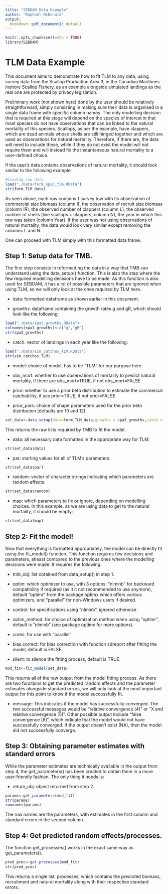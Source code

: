 ```yaml
---
title: "SEBDAM Data Example"
author: "Raphaël McDonald"
output: 
  bookdown::pdf_document2: default
---
```


```r
knitr::opts_chunk$set(echo = TRUE)
library(SEBDAM)
```

# TLM Data Example

This document aims to demonstrate how to fit TLM to any data, using survey data from the Scallop Production Area 3, in the Canadian Maritimes Inshore Scallop Fishery, as an example alongside simulated landings as the real one are protected by privacy legislation. 

Preliminary work (not shown here) done by the user should be relatively straightforward, simply consisting in making sure their data is organised in a single data frame with specific column names. The only modelling decision that is required at this stage will depend on the species of interest in that most species do not have observations that can be linked to the natural mortality of this species. Scallops, as per the example, have clappers, which are dead animals whose shells are still hinged together and which are used as observations for natural mortality. Therefore, if there are, the data will need to include these, while if they do not exist the model will not require them and will instead fix the instantaneous natural mortality to a user-defined choice.

If the user's data contains observations of natural mortality, it should look similar to the following example:

```r
#Loading raw data
load("./Data/form_spa3_tlm.RData")
str(form_TLM_data)
```

As seen above, each row contains 1 survey tow with its observation of commercial size biomass (column I), the observation of recruit size biomass (column IR), the observed number of clappers (column L), the observed number of shells (live scallops + clappers, column N), the year in which this tow was taken (column Year). If the user was not using observations of natural mortality, the data would look very similar except removing the columns L and N.

One can proceed with TLM simply with this formatted data frame.

## Step 1: Setup data for TMB.

The first step consists in reformatting the data in a way that TMB can understand using the data_setup() function. This is also the step where the few required modelling decisions have to be made. As this function is also used for SEBDAM, it has a lot of possible parameters that are ignored when using TLM, so we will only look at the ones required by TLM here.

- data: formatted dataframe as shown earlier in this document.

- growths: dataframe containing the growth rates g and gR, which should look like the following:

```r
load("./Data/spa3_growths.RData")
colnames(spa3_growths)<-c("g","gR")
str(spa3_growths)
```

- catch: vector of landings in each year like the following:

```r
load("./Data/sim_catches_TLM.RData")
str(sim_catches_TLM)
```

- model: choice of model, has to be "TLM" for our purpose here.

- obs_mort: whether to use observations of mortality to predict natural mortality, if there are obs_mort=TRUE, if not obs_mort=FALSE.

- prior: whether to use a prior beta distribution to estimate the commercial catchability, if yes prior=TRUE, if not prior=FALSE.

- prior_pars: choice of shape parameters used for the prior beta distribution (defaults are 10 and 12).

```r
set_data<-data_setup(data=form_TLM_data,growths = spa3_growths,catch = sim_catches_TLM,model="TLM",obs_mort=TRUE,prior=TRUE)
```

This returns the raw lists required by TMB to fit the model.

- data: all necessary data formatted in the appropriate way for TLM.

```r
str(set_data$data)
```

- par: starting values for all of TLM's parameters.

```r
str(set_data$par)
```

- random: vector of character strings indicating which parameters are random effects.

```r
str(set_data$random)
```

- map: which parameters to fix or ignore, depending on modelling choices. In this example, as we are using data to get to the natural mortality, it should be empty:

```r
str(set_data$map)
```

## Step 2: Fit the model!

Now that everything is formatted appropriately, the model can be directly fit using the fit_model() function. This function requires few decisions and parameters, atleast compared to the previous ones where the modelling decisions were made. It requires the following:

- tmb_obj: list obtained from data_setup() in step 1.

- optim: which optimizer to use, with 3 options: "nlminb" for backward compatibility if required (as it it not recommended to use anymore), default "optimr" from the package optimx which offers various optimizers, and "parallel" for non-Windows users if desired.

- control: for specifications using "nlminb", ignored otherwise

- optim_method: for choice of optimization method when using "optimr", default is "nlminb" (see package optimx for more options).

- cores: for use with "parallel"

- bias.correct: for bias correction with function sdreport after fitting the model, default is FALSE.

- silent: to silence the fitting process, default is TRUE.

```r
mod_fit<-fit_model(set_data)

```

This returns all of the raw output from the model fitting process. As there are two functions to get the predicted random effects and the parameter estimates alongside standard errors, we will only look at the most important output for this point to know if the model successfully fit.

- message: This indicates if the model has successfully converged. The two successful messages would be "relative convergence (4)" or "X and relative convergence [5]". Other possible output include "false convergence [8]", which indicate that the model would not have successfully converged. If the output doesn't exist (NA), then the model did not successfully converge.

## Step 3: Obtaining parameter estimates with standard errors

While the parameter estimates are technically available in the output from step 4, the get_parameters() has been created to obtain them in a more user-friendly fashion. The only thing it needs is:

- return_obj: object returned from step 2.

```r
params<-get_parameters(mod_fit)
str(params)
rownames(params)
```

The row names are the parameters, with estimates in the first column and standard errors in the second column.

## Step 4: Get predicted random effects/processes.

The function get_processes() works in the exact same way as get_parameters().

```r
pred_proc<-get_processes(mod_fit)
str(pred_proc)
```

This returns a single list, processes, which contains the predicted biomass, recruitment and natural mortality along with their respective standard errors.





